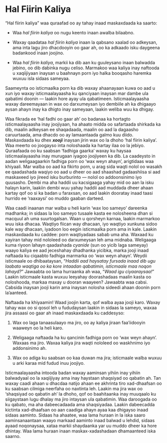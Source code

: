 # Hal Fiirin Kaliya

"Hal fiirin kaliya" waa quraafad oo ay tahay inaad maskaxdaada ka saarto:

-   Waa *hal fiirin kaliya* oo nugu keento inaan awalba bilaabno.

-   Waxay qaadataa *hal fiirin kaliya* inaan la qabsano xaalad oo adkeysan, ama inta lagu jiro dhacdooyin oo gaar ah, oo ka adkaado isku daygeena badankood inaan joojino.

-   Waa *hal fiirin kaliya*, markii ka dib aan ku guuleysano inaan balwadda jebino, oo dib dabinka nugu celiso. Marmakoo waa kaliya inay naftooda u xaqiijiyaan inaysan u baahnayn porn iyo halka booqasho haremka wuxuu isla sidaas sameyaa.

Saameynta oo isticmaalka porn ka dib waxay ahaanayaan kuwa oo aad u xun iyo waxay isticmaalayaasha ku qanciyaan inaysan mar dambe ula qabatimi doonin — laakin hore ayay ula qabatimeen. Isticmaalayaasha waxay dareemayaan in wax oo darxumeysan iyo dembiile ah ka dhigaayo aysan ahayn inay ka dhigto inay sameyaan, laakin weliba wuu ka dhigay.

Waa fikrada ee ‘hal fadhi oo gaar ah’ oo badanaa ka hortagto isticmaalayaasha inay joojiyaan, ha ahaato midda oo safartaada shirkada ka dib, maalin adkeysan ee shaqadaada, maalin oo aad la dagaasho caruurtaada, ama dhacdo oo ay lamaantaada galmo kuu diido. Maskaxdaada ku dhex ***xooji*** inaysan jirin wax oo la dhoho ‘hal fiirin kaliya’. Waa meerto oo joogayso inta noloshaada ka hartay ilaa oo la jebiyo. Quraafaada oo ku saabsan ‘fadhiga gaarka’ waxay ku haysaa isticmaalayaasha inay murugaan iyagoo joojiyeen ka dib. La caadeysto in aadan weligaagaarkin fadhiga porn oo 'wax weyn ahayn', arigtidaas waa khiyaali. Mar walba oo aad ka fikirto porn, u arag sida waqti nolol oo wasakh ee qaadashada waqiyo oo aad u dheer oo aad shaashad gadaashiisa si aad maskaxeed iyo jireed isku burburinto — nolol oo addoonsinimo iyo quusasho. Dembi ma aha haddii uu kacsigaaga yahay mid oo aan la isku halayn karin, laakiin dembi wuu yahay haddii aad muddada dheer ahaan kartay qof oo si ka badan u faraxsan, oo aad laakin dooratay inaad taasi hurrido ee ‘raaxaysi’ oo muddo gaaban darteed.

Waa caadi inaanan mar walba u heli karin ‘wax loo sameyo’ dareenka madhanka; in sidaas la loo sameyo tusaale kasta ee nolosheena dhan si macquul ah uma suurtogalsan. Waan u qorsheyn karnaa, laakin marmarkoo wuu iska dhacaa. Waqtiyo fiican way dhacaan, iyo waqtiyo xunkuna sidoo kale way dhacaan, iyadoon loo eegin isticmaalka porn ama in kale. Laakin maskaxdaada ku caddee: porn waqtiyadaas sabab uma aha. Waxaad ku xayiran tahay mid nololeed oo darxumeysan leh ama midnaba. Weligaaga kuma riyoon lahayn qaadashada *cyanide* (sun oo yicib laga sameyay) waayo kaliya ee aad jeceshahay dhadhanka yicibka, marka jooji inaad naftaada ku ciqaabto fadhiga marmarka oo 'wax weyn ahayn'. Weydii isticmaale oo dhibaataysan, “*Haddii aad haysatay fursada inaad dib ugu laabato waqtiga oo ka kore intaadan qabatimin, isticmaale maa noqon lahayd?*” Jawaabta oo lama hurraanka ah waa, “*Waad igu ciyaaraysaa!*” Laakin isticmaale kasta wuxuu leeyahay doorashadaas maalin kasta oo noloshooda, markaa maxay u dooran waayeen? Jawaabta waa cabsi. Cabsida inaysan jooji karin ama inaysan nolosha sideedi ahaan doonin porn la'aanteed.

Naftaada ha khiyaamin! Waad joojin karta, qof walba ayaa jooji karo. Waxay tahay wax oo si qosol leh u fududaysan laakin in sidaas la sameyo, waxaa jira assaasi oo gaar ah inaad maskaxdaada ku caddesyso:

1.  Wax oo laga tanaasulaayo ma jiro, oo ay kaliya jiraan faa’iidooyin waaweyn oo la heli karo.

2.  Weligaaga naftaada ha ku qancinin fadhiga porn oo ‘wax weyn ahayn’. Waxaas ma jiro. Waxaa kaliya jira waqti nololeed oo waskhnimo iyo addonsinimo ah.

3.  Wax oo adiga ku saabsan oo kaa duwan ma jira; isticmaale walba wuxuu u arki karaa mid fudud inuu joojiyo.

Isticmaalayaasha intooda badan waxay aaminsan yihiin inay yihiin balwadyaal oo la xaqiijiyay ama inay haystaan shaqsiyad oo qabatin ah. Tan waxay caadi ahaan u dhacdaa natijo ahaan ee akhrinta tiro xad-dhaafsan oo ku saabsan cilmiga neerfaha oo naxtinta leh. Laakin ma jira wax oo ‘shaqsiyad oo qabatin ah’ la dhoho, qof oo baahitaanka inay muuqaalo ku siigaystaan lugu dhalay ma jiro intaysan ula qabatimin. Waa daroogada oo ku qabato, ma aha dabeecadaada ama shaqsiyadaa. Laakin dabeecadda kictinta xad-dhaafsan oo aan caadiga ahayn ayaa kaa dhigayso inaad sidaas aaminto. Sidaas ha ahaatee, waa lama huraan in la iska saaro aaminsanaantaan waayo markaad aaminto inaad balwad u lehdid, sidaas ayaad noqonaysaa, xataa markii shaydaanka yar uu muddo dheer ka hore dhintay. Waa lama huraan inaan maskax-xadashadaan dhamaanteed iska saarno.
